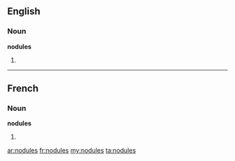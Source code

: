 ==English==

===Noun===
'''nodules'''

# {{plural of|[[nodule]]}}

----

==French==

===Noun===
'''nodules''' {{m}}

# {{plural of|[[nodule]]|lang=fr}}

[[ar:nodules]]
[[fr:nodules]]
[[my:nodules]]
[[ta:nodules]]
